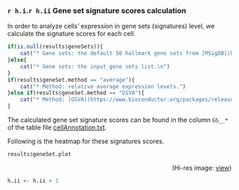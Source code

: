 

### `r h.i`.`r h.ii` Gene set signature scores calculation 
In order to analyze cells' expression in gene sets (signatures) level, we calculate the signature scores for each cell.

```r
if(is.null(results$geneSets)){
    cat("* Gene sets: the default 50 hallmark gene sets from [MSigDB](http://software.broadinstitute.org/gsea/msigdb/).\n")
}else{
    cat("* Gene sets: the input gene sets list.\n")
}
if(results$geneSet.method == "average"){
    cat("* Method: relative average expression levels.")
}else if(results$geneSet.method == "GSVA"){
    cat("* Method: [GSVA](https://www.bioconductor.org/packages/release/bioc/html/GSVA.html).")
}
```

The calculated gene set signature scores can be found in the column `GS__*` of the table file 
[cellAnnotation.txt](./cellAnnotation.txt). 

Following is the heatmap for these signatures scores.

```r
results$geneSet.plot
```
<p align="right">(Hi-res image: <a href="./figures/geneSet-heatmap.png">view</a>)</p>

```r
h.ii <- h.ii + 1
```
